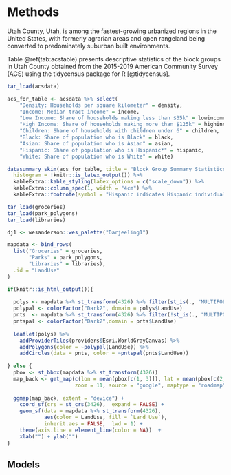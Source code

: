 # Methods

Utah County, Utah, is among the fastest-growing urbanized regions in the United
States, with formerly agrarian areas and open rangeland being converted to
predominately suburban built environments. 

Table \@ref(tab:acstable) presents descriptive statistics of the block groups
in Utah County obtained from the 2015-2019 American Community Survey (ACS) using
the tidycensus package for R [@tidycensus].

```r
tar_load(acsdata)

acs_for_table <- acsdata %>% select(
    "Density: Households per square kilometer" = density,
    "Income: Median tract income" = income,
    "Low Income: Share of households making less than $35k" = lowincome,
    "High Income: Share of households making more than $125k" = highincome,
    "Children: Share of households with children under 6" = children,
    "Black: Share of population who is Black" = black,
    "Asian: Share of population who is Asian" = asian,
    "Hispanic: Share of population who is Hispanic*" = hispanic,
    "White: Share of population who is White" = white)

datasummary_skim(acs_for_table, title = "Block Group Summary Statistics",
  histogram = !knitr::is_latex_output()) %>%
  kableExtra::kable_styling(latex_options = c("scale_down")) %>%
  kableExtra::column_spec(1, width = "4cm") %>%
  kableExtra::footnote(symbol = "Hispanic indicates Hispanic individuals of all races; non-Hispanic individuals report a single race alone.") 
```

```r
tar_load(groceries)
tar_load(park_polygons)
tar_load(libraries)

dj1 <- wesanderson::wes_palette("Darjeeling1")

mapdata <- bind_rows(
  list("Groceries" = groceries,
       "Parks" = park_polygons,
       "Libraries" = libraries),
  .id = "LandUse"
)

if(knitr::is_html_output()){
  
  polys <- mapdata %>% st_transform(4326) %>% filter(st_is(., "MULTIPOLYGON"))
  polypal <- colorFactor("Dark2", domain = polys$LandUse)
  pnts  <- mapdata %>% st_transform(4326) %>% filter(!st_is(., "MULTIPOLYGON"))
  pntspal <- colorFactor("Dark2",domain = pnts$LandUse)
                                                     
  leaflet(polys) %>%
    addProviderTiles(providers$Esri.WorldGrayCanvas) %>%
    addPolygons(color = ~polypal(LandUse)) %>%
    addCircles(data = pnts, color = ~pntspal(pnts$LandUse))
  
} else {
  pbox <- st_bbox(mapdata %>% st_transform(4326))
  map_back <- get_map(c(lon = mean(pbox[c(1, 3)]), lat = mean(pbox[c(2, 4)]) ),  
                      zoom = 11, source = "google", maptype = "roadmap", color = "bw")
  
  ggmap(map_back, extent = "device") + 
    coord_sf(crs = st_crs(3426),  expand = FALSE) + 
    geom_sf(data = mapdata %>% st_transform(4326), 
            aes(color = LandUse, fill = `Land Use`),
            inherit.aes = FALSE,  lwd = 1) +
    theme(axis.line = element_line(color = NA))  + 
    xlab("") + ylab("") 
}

```



## Models
